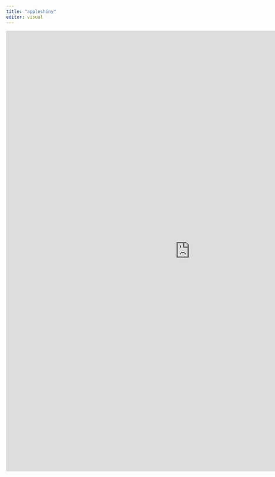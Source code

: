 ```yaml
---
title: "appleshiny"
editor: visual
---
```

```{=html}
<style>iframe{height: 1200px; width: 1000px}</style>
<iframe height="100%" width="100%" frameborder="no"
src="https://erikwoj.shinyapps.io/shinyapple/">
</iframe>
```

